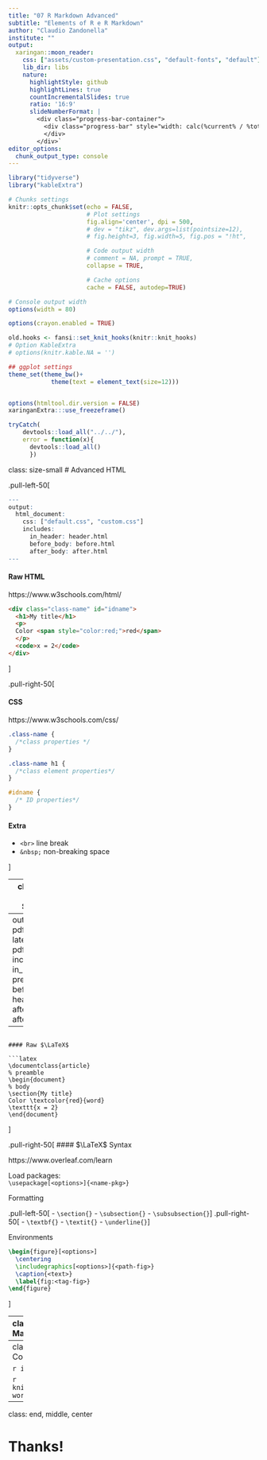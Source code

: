```yaml
---
title: "07 R Markdown Advanced"
subtitle: "Elements of R e R Markdown"
author: "Claudio Zandonella"
institute: ""
output:
  xaringan::moon_reader:
    css: ["assets/custom-presentation.css", "default-fonts", "default"]
    lib_dir: libs
    nature:
      highlightStyle: github
      highlightLines: true
      countIncrementalSlides: true
      ratio: '16:9'
      slideNumberFormat: |
        <div class="progress-bar-container">
          <div class="progress-bar" style="width: calc(%current% / %total% * 100%);">
          </div>
        </div>`
editor_options: 
  chunk_output_type: console
---
```


```r
library("tidyverse")
library("kableExtra")

# Chunks settings
knitr::opts_chunk$set(echo = FALSE,
                      # Plot settings
                      fig.align='center', dpi = 500,
                      # dev = "tikz", dev.args=list(pointsize=12),
                      # fig.height=3, fig.width=5, fig.pos = "!ht",

                      # Code output width
                      # comment = NA, prompt = TRUE,
                      collapse = TRUE,

                      # Cache options
                      cache = FALSE, autodep=TRUE)

# Console output width
options(width = 80)

options(crayon.enabled = TRUE)

old.hooks <- fansi::set_knit_hooks(knitr::knit_hooks)
# Option KableExtra
# options(knitr.kable.NA = '')

## ggplot settings
theme_set(theme_bw()+
            theme(text = element_text(size=12)))


options(htmltool.dir.version = FALSE)
xaringanExtra:::use_freezeframe()

tryCatch(
    devtools::load_all("../../"),
    error = function(x){
      devtools::load_all()
      })
```

class: size-small
# Advanced HTML

.pull-left-50[

```r
---
output:
  html_document:
    css: ["default.css", "custom.css"]
    includes:
      in_header: header.html
      before_body: before.html
      after_body: after.html
---
```

#### Raw HTML

https://www.w3schools.com/html/

```html
<div class="class-name" id="idname">
  <h1>My title</h1>
  <p> 
  Color <span style="color:red;">red</span>  
  </p>
  <code>x = 2</code>    
</div>
```
]

.pull-right-50[



#### CSS

https://www.w3schools.com/css/

```css
.class-name {
  /*class properties */
}

.class-name h1 {
  /*class element properties*/
}

#idname {
  /* ID properties*/
}
```

#### Extra

- `<br>` line break
- `&nbsp;` non-breaking space


]

---
class: size-small
# $\LaTeX$

.pull-left-50[
```r
---
output:
  pdf_document:
    latex_engine: pdflatex
    includes:
      in_header: preamble.tex
      before_body: header.tex
      after_body: after.tex
---
```

#### Raw $\LaTeX$

```latex
\documentclass{article}
% preamble
\begin{document}
% body
\section{My title}
Color \textcolor{red}{word}
\texttt{x = 2}
\end{document}
```
]

.pull-right-50[
#### $\LaTeX$ Syntax

https://www.overleaf.com/learn

Load packages:<br>
`\usepackage[<options>]{<name-pkg>}`

Formatting

.pull-left-50[
- `\section{}`
- `\subsection{}`
- `\subsubsection{}`
]
.pull-right-50[
- `\textbf{}`
- `\textit{}`
- `\underline{}`
]

Environments

```latex
\begin{figure}[<options>]
  \centering
  \includegraphics[<options>]{<path-fig>}
  \caption{<text>}
  \label{fig:<tag-fig>}
\end{figure}
```
]

---
class: size-small
.pull-left-50[
## Managing Different Outputs

- Choose the output at the beginning 
- Different syntax according to output

```
colorize <- function(x, color) {
  if (knitr::is_latex_output()) {
    sprintf("\\textcolor{&#37;s}{&#37;s}", color, x)
  } else if (knitr::is_html_output()) {
    sprintf("<span style='color: %s;'>%s</span>",
            color, x)
  } else x
}
```

`` `r knitr::inline_expr('colorize("some words in red", "red")')` ``

]

.pull-right-50[
## Papaja - APA Articles

http://frederikaust.com/papaja_man/

```r
devtools::install_github("crsh/papaja")
```

*“File” > “New File” > “R Markdown ...”*


```r
knitr::include_graphics("images/papja.png")
```

]

---
class: size-small
# trackdown - Collaborative Editing

```r
install.packages("trackdown")
```

```r
knitr::include_graphics("images/trackdown-workflow.png")
```

---
class: end, middle, center

# Thanks!
